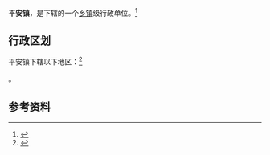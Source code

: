 {{中国乡级行政区
|行政区全称 = 平安镇
|景观照片文件名 = 
|景观照片描述 = 
|汉语拼音 = 
|其他语言 = 
|其他语言名称 = 
|旧称 = 
|地名出处 = 
|位置图文件名 = 
|位置图描述 = 
|自定义图片= 
|建置时间 = 
|政府驻地 = 
|毗邻 = 
|总面积 = 
|总人口 = 
|总人口年份 = 
|户籍人口 = 
|户籍人口年份 = 
|常住人口 = 
|常住人口年份 = 
|人口密度 = 
|GDP = 
|GDP年份 = 
|邮政编码 = 
|电话区号 = 972
|官方网站 = 
|网站名称 = 
|63/21/21/100/000}}

'''平安镇'''，是{{PRC admin/fullname|63/21/21/100/000|3}}下辖的一个[[乡镇|乡镇]]级行政单位。<ref>{{PRC admin/ref sgc|{{PRC admin/parent|63/21/21/100/000}}}}</ref>

== 行政区划 ==

平安镇下辖以下地区：<ref>{{PRC admin/ref sgc|63/21/21/100/000}}</ref>

{{PRC admin/children|63/21/21/100/000}}。

== 参考资料 ==

{{reflist}}

{{行政区划小作品}}
{{PRC admin/navcat|63/21/21/100/000}}